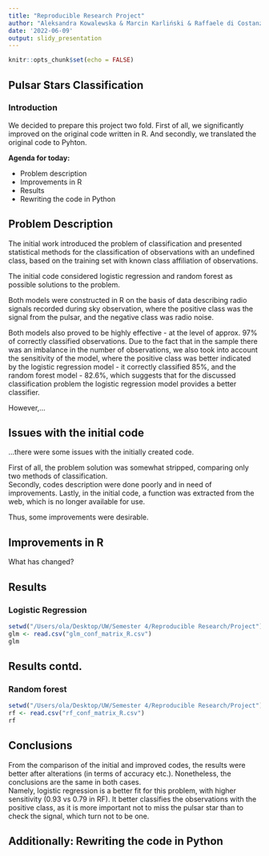 ```yaml
---
title: "Reproducible Research Project"
author: "Aleksandra Kowalewska & Marcin Karliński & Raffaele di Costanzo"
date: '2022-06-09'
output: slidy_presentation
---
```


```r
knitr::opts_chunk$set(echo = FALSE)
```

## Pulsar Stars Classification
### Introduction

We decided to prepare this project two fold. First of all, we significantly improved on the original code written in R. And secondly, we translated the original code to Pyhton. 


**Agenda for today:**

- Problem description      
- Improvements in R      
- Results       
- Rewriting the code in Python      

## Problem Description

The initial work introduced the problem of classification and presented statistical methods for the classification of observations with an undefined class, based on the training set with known class affiliation of observations.       

The initial code considered logistic regression and random forest as possible solutions to the problem. 

Both models were constructed in R on the basis of data describing radio signals recorded during sky observation, where the positive class was the signal from the pulsar, and the negative class was radio noise.

Both models also proved to be highly effective - at the level of approx. 97% of correctly classified observations. Due to the fact that in the sample there was an imbalance in the number of observations, we also took into account the sensitivity of the model, where the positive class was better indicated by the logistic regression model - it correctly classified 85%, and the random forest model - 82.6%, which suggests that for the discussed classification problem the logistic regression model provides a better classifier.

However,...

## Issues with the initial code

...there were some issues with the initially created code.

First of all, the problem solution was somewhat stripped, comparing only two methods of classification.      
Secondly, codes description were done poorly and in need of improvements. 
Lastly, in the initial code, a function was extracted from the web, which is no longer available for use. 

Thus, some improvements were desirable.

## Improvements in R 

What has changed?

## Results

### Logistic Regression

```r
setwd("/Users/ola/Desktop/UW/Semester 4/Reproducible Research/Project")
glm <- read.csv("glm_conf_matrix_R.csv")
glm
```


## Results contd. 

### Random forest

```r
setwd("/Users/ola/Desktop/UW/Semester 4/Reproducible Research/Project")
rf <- read.csv("rf_conf_matrix_R.csv")
rf
```
## Conclusions

From the comparison of the initial and improved codes, the results were better after alterations (in terms of accuracy etc.). Nonetheless, the conclusions are the same in both cases.       
Namely, logistic regression is a better fit for this problem, with higher sensitivity (0.93 vs 0.79 in RF). It better classifies the observations with the positive class, as it is more important not to miss the pulsar star than to check the signal, which turn not to be one.

## Additionally: Rewriting the code in Python

